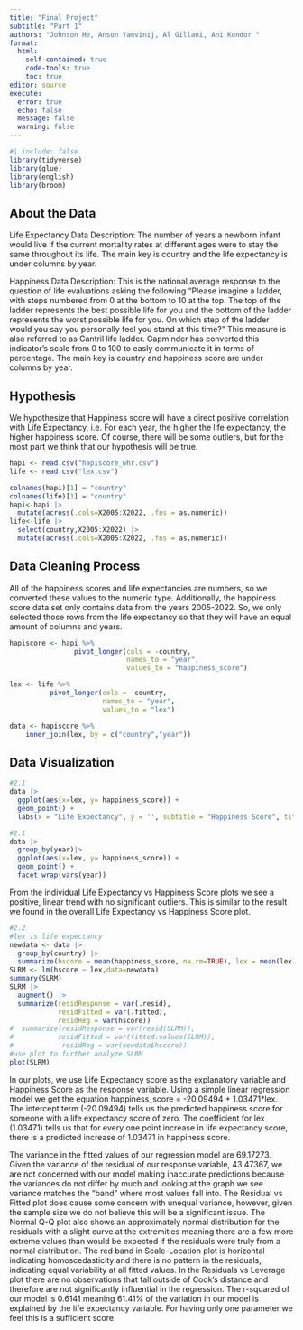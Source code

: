 ```yaml
---
title: "Final Project"
subtitle: "Part 1"
authors: "Johnson He, Anson Yamvinij, Al Gillani, Ani Kondor "
format: 
  html:
    self-contained: true
    code-tools: true
    toc: true
editor: source
execute: 
  error: true
  echo: false
  message: false
  warning: false
---
```


```r
#| include: false
library(tidyverse)
library(glue)
library(english)
library(broom)
```

## About the Data

Life Expectancy Data Description: The number of years a newborn infant would live if the current mortality rates at different ages were to stay the same throughout its life. The main key is country and the life expectancy is under columns by year.

Happiness Data Description: This is the national average response to the question of life evaluations asking the following “Please imagine a ladder, with steps numbered from 0 at the bottom to 10 at the top. The top of the ladder represents the best possible life for you and the bottom of the ladder represents the worst possible life for you. On which step of the ladder would you say you personally feel you stand at this time?” This measure is also referred to as Cantril life ladder. Gapminder has converted this indicator's scale from 0 to 100 to easly communicate it in terms of percentage. The main key is country and happiness score are under columns by year.

## Hypothesis
We hypothesize that Happiness score will have a direct positive correlation with Life Expectancy, i.e. For each year, the higher the life expectancy, the higher happiness score. Of course, there will be some outliers, but for the most part we think that our hypothesis will be true.
```r
hapi <- read.csv("hapiscore_whr.csv")
life <- read.csv("lex.csv")
```

```r
colnames(hapi)[1] = "country"
colnames(life)[1] = "country"
hapi<-hapi |>
  mutate(across(.cols=X2005:X2022, .fns = as.numeric)) 
life<-life |>
  select(country,X2005:X2022) |>
  mutate(across(.cols=X2005:X2022, .fns = as.numeric)) 
```
## Data Cleaning Process
All of the happiness scores and life expectancies are numbers, so we converted these values to the numeric type. Additionally, the happiness score data set only contains data from the years 2005-2022. So, we only selected those rows from the life expectancy so that they will have an equal amount of columns and years.

```r
hapiscore <- hapi %>% 
                pivot_longer(cols = -country, 
                             names_to = "year", 
                             values_to = "happiness_score")

lex <- life %>% 
          pivot_longer(cols = -country, 
                       names_to = "year", 
                       values_to = "lex")

```

```r
data <- hapiscore %>%
    inner_join(lex, by = c("country","year"))
```

## Data Visualization
```r
#2.1
data |>
  ggplot(aes(x=lex, y= happiness_score)) +
  geom_point() +
  labs(x = "Life Expectancy", y = '', subtitle = "Happiness Score", title = "Life Expectancy v.s Happiness Score")
```

```r
#2.1
data |>
  group_by(year)|>
  ggplot(aes(x=lex, y= happiness_score)) +
  geom_point() +
  facet_wrap(vars(year))
```
From the individual Life Expectancy vs Happiness Score plots we see a positive, linear trend with no significant outliers. This is similar to the result we found in the overall Life Expectancy vs Happiness Score plot. 

```r
#2.2
#lex is life expectancy
newdata <- data |>
  group_by(country) |>
  summarize(hscore = mean(happiness_score, na.rm=TRUE), lex = mean(lex))
SLRM <- lm(hscore ~ lex,data=newdata)
summary(SLRM)
SLRM |>
  augment() |>
  summarize(residResponse = var(.resid),
            residFitted = var(.fitted),
            residReg = var(hscore))
#  summarize(residResponse = var(resid(SLRM)),
#           residFitted = var(fitted.values(SLRM)),
#            residReg = var(newdata$hscore))
#use plot to further analyze SLRM
plot(SLRM)
```
In our plots, we use Life Expectancy score as the explanatory variable and Happiness Score as the response variable. Using a simple linear regression model we get the equation happiness_score = -20.09494 + 1.03471*lex. The intercept term (-20.09494) tells us the predicted happiness score for someone with a life expectancy score of zero. The coefficient for lex (1.03471) tells us that for every one point increase in life expectancy score, there is a predicted increase of 1.03471 in happiness score. 

The variance in the fitted values of our regression model are 69.17273. Given the variance of the residual of our response variable, 43.47367, we are not concerned with our model making inaccurate predictions because the variances do not differ by much and looking at the graph we see variance matches the "band" where most values fall into. 
The Residual vs Fitted plot does cause some concern with unequal variance, however, given the sample size we do not believe this will be a significant issue. 
The Normal Q-Q plot also shows an approximately normal distribution for the residuals with a slight curve at the extremities meaning there are a few more extreme values than would be expected if the residuals were truly from a normal distribution. 
The red band in Scale-Location plot is horizontal indicating homoscedasticity and there is no pattern in the residuals, indicating equal variability at all fitted values.
In the Residuals vs Leverage plot there are no observations that fall outside of Cook's distance and therefore are not significantly influential in the regression.
The r-squared of our model is 0.6141 meaning 61.41% of the variation in our model is explained by the life expectancy variable. For having only one parameter we feel this is a sufficient score.